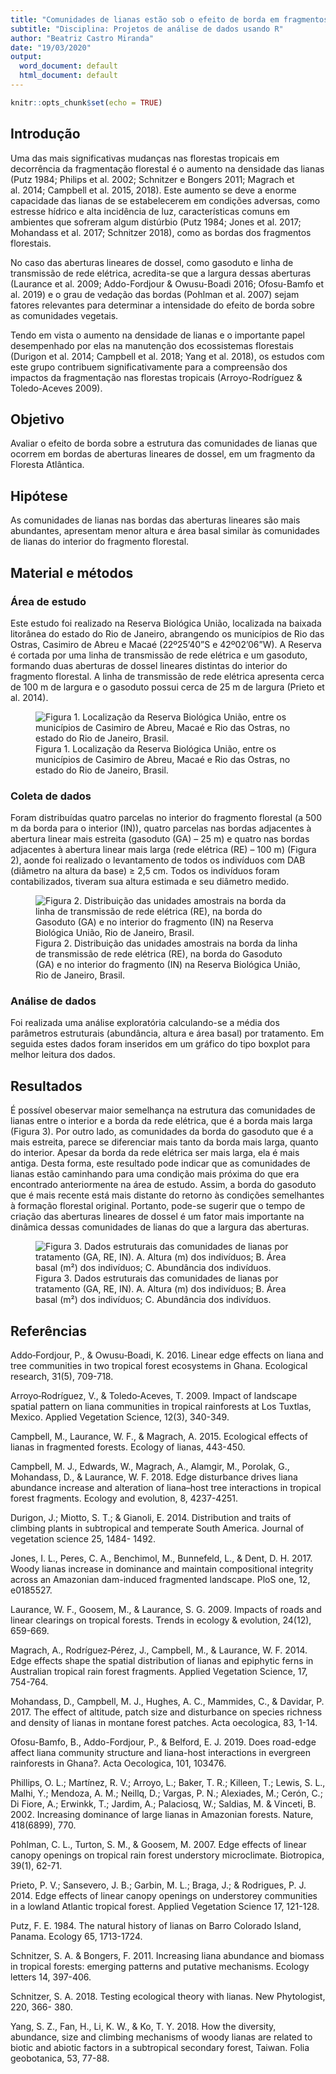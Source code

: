 ```yaml
---
title: "Comunidades de lianas estão sob o efeito de borda em fragmentos da Floresta Atlântica?"
subtitle: "Disciplina: Projetos de análise de dados usando R"
author: "Beatriz Castro Miranda"
date: "19/03/2020"
output:
  word_document: default
  html_document: default
---
```


```r
knitr::opts_chunk$set(echo = TRUE)
```
## Introdução

Uma das mais significativas mudanças nas florestas tropicais em decorrência da fragmentação florestal é o aumento na densidade das lianas (Putz 1984; Philips et al. 2002; Schnitzer e Bongers 2011; Magrach et al. 2014; Campbell et al. 2015, 2018). Este aumento se deve a enorme capacidade das lianas de se estabelecerem em condições adversas, como estresse hídrico e alta incidência de luz, características comuns em ambientes que sofreram algum distúrbio (Putz 1984; Jones et al. 2017; Mohandass et al. 2017; Schnitzer 2018), como as bordas dos fragmentos florestais.
  
No caso das aberturas lineares de dossel, como gasoduto e linha de transmissão de rede elétrica, acredita-se que a largura dessas aberturas (Laurance et al. 2009; Addo-Fordjour & Owusu-Boadi 2016; Ofosu-Bamfo et al. 2019) e o grau de vedação das bordas (Pohlman et al. 2007) sejam fatores relevantes para determinar a intensidade do efeito de borda sobre as comunidades vegetais. 
    
Tendo em vista o aumento na densidade de lianas e o importante papel desempenhado por elas na manutenção dos ecossistemas florestais (Durigon et al. 2014; Campbell et al. 2018; Yang et al. 2018), os estudos com este grupo contribuem significativamente para a compreensão dos impactos da fragmentação nas florestas tropicais (Arroyo-Rodríguez & Toledo-Aceves 2009). 
  
## Objetivo

Avaliar o efeito de borda sobre a estrutura das comunidades de lianas que ocorrem em bordas de aberturas lineares de dossel, em um fragmento da Floresta Atlântica.

## Hipótese

  As comunidades de lianas nas bordas das aberturas lineares são mais abundantes, apresentam menor altura e área basal similar às comunidades de lianas do interior do fragmento florestal.

## Material e métodos

### Área de estudo

Este estudo foi realizado na Reserva Biológica União, localizada na baixada litorânea do estado do Rio de Janeiro, abrangendo os municípios de Rio das Ostras, Casimiro de Abreu e Macaé (22º25’40”S e 42º02’06”W). A Reserva é cortada por uma linha de transmissão de rede elétrica e um gasoduto, formando duas aberturas de dossel lineares distintas do interior do fragmento florestal. A linha de transmissão de rede elétrica apresenta cerca de 100 m de largura e o gasoduto possui cerca de 25 m de largura (Prieto et al. 2014).

![Figura 1. Localização da Reserva Biológica União, entre os municípios de Casimiro de Abreu, Macaé e Rio das Ostras, no estado do Rio de Janeiro, Brasil.](../Figs/Area_de_estudo.png)

### Coleta de dados

Foram distribuídas quatro parcelas no interior do fragmento florestal (a 500 m da borda para o interior (IN)), quatro parcelas nas bordas adjacentes à abertura linear mais estreita (gasoduto (GA) – 25 m) e quatro nas bordas adjacentes à abertura linear mais larga (rede elétrica (RE) – 100 m) (Figura 2), aonde foi realizado o levantamento de todos os indivíduos com DAB (diâmetro na altura da base) ≥ 2,5 cm. Todos os indivíduos foram contabilizados, tiveram sua altura estimada e seu diâmetro medido.

![Figura 2. Distribuição das unidades amostrais na borda da linha de transmissão de rede elétrica (RE), na borda do Gasoduto (GA) e no interior do fragmento (IN) na Reserva Biológica União, Rio de Janeiro, Brasil.](../Figs/Rebio_uniao.png)

### Análise de dados

Foi realizada uma análise exploratória calculando-se a média dos parâmetros estruturais (abundância, altura e área basal) por tratamento. Em seguida estes dados foram inseridos em um gráfico do tipo boxplot para melhor leitura dos dados. 
  
## Resultados

É possível obeservar maior semelhança na estrutura das comunidades de lianas entre o interior e a borda da rede elétrica, que é a borda mais larga (Figura 3). Por outro lado, as comunidades da borda do gasoduto que é a mais estreita, parece se diferenciar mais tanto da borda mais larga, quanto do interior. Apesar da borda da rede elétrica ser mais larga, ela é mais antiga. Desta forma, este resultado pode indicar que as comunidades de lianas estão caminhando para uma condição mais próxima do que era encontrado anteriormente na área de estudo. Assim, a borda do gasoduto que é mais recente está mais distante do retorno às condições semelhantes à formação florestal original. Portanto, pode-se sugerir que o tempo de criação das aberturas lineares de dossel é um fator mais importante na dinâmica dessas comunidades de lianas do que a largura das aberturas.

![Figura 3. Dados estruturais das comunidades de lianas por tratamento (GA, RE, IN). A. Altura (m) dos indivíduos; B. Área basal (m²) dos indivíduos; C. Abundância dos indivíduos.](../Output/Boxplot_estrutura.png)

## Referências

Addo‐Fordjour, P., & Owusu‐Boadi, K. 2016. Linear edge effects on liana and tree communities in  two  tropical  forest  ecosystems  in  Ghana. Ecological   research, 31(5), 709-718.

Arroyo‐Rodríguez, V., & Toledo‐Aceves, T. 2009. Impact of landscape spatial pattern on liana communities in tropical rainforests at Los Tuxtlas, Mexico. Applied Vegetation Science, 12(3), 340-349.

Campbell, M., Laurance, W. F., & Magrach, A. 2015. Ecological effects of lianas in fragmented forests. Ecology of lianas, 443-450.

Campbell, M. J., Edwards, W., Magrach, A., Alamgir, M., Porolak, G., Mohandass, D., & Laurance, W. F. 2018. Edge disturbance drives liana abundance increase and alteration of liana–host tree interactions in tropical forest fragments. Ecology and evolution, 8, 4237-4251.

Durigon, J.; Miotto, S. T.; & Gianoli, E. 2014. Distribution and traits of climbing plants in subtropical and temperate South America. Journal of vegetation science 25, 1484- 1492.

Jones, I. L., Peres, C. A., Benchimol, M., Bunnefeld, L., & Dent, D. H. 2017. Woody lianas increase in dominance and maintain compositional integrity across an Amazonian dam-induced fragmented landscape. PloS one, 12, e0185527.

Laurance, W. F., Goosem, M., & Laurance, S. G. 2009. Impacts of roads and linear clearings on tropical forests. Trends in ecology & evolution, 24(12), 659-669.

Magrach, A., Rodríguez‐Pérez, J., Campbell, M., & Laurance, W. F. 2014. Edge effects shape the spatial distribution of lianas and epiphytic ferns in Australian tropical rain forest fragments. Applied Vegetation Science, 17, 754-764.

Mohandass, D., Campbell, M. J., Hughes, A. C., Mammides, C., & Davidar, P. 2017. The effect of altitude, patch size and disturbance on species richness and density of lianas in montane forest patches. Acta oecologica, 83, 1-14.

Ofosu-Bamfo, B., Addo-Fordjour, P., & Belford, E. J. 2019. Does road-edge affect liana community structure and liana-host interactions in evergreen rainforests in Ghana?. Acta Oecologica, 101, 103476.

Phillips, O. L.; Martínez, R. V.; Arroyo, L.; Baker, T. R.; Killeen, T.; Lewis, S. L., Malhi, Y.; Mendoza, A. M.; Neillq, D.; Vargas, P. N.; Alexiades, M.; Cerón, C.; Di Fiore, A.; Erwinkk, T.; Jardim, A.; Palaciosq, W.; Saldias, M. & Vinceti, B. 2002. Increasing dominance of large lianas in Amazonian forests. Nature, 418(6899), 770.

Pohlman, C. L., Turton, S. M., & Goosem, M. 2007. Edge effects of linear canopy openings on tropical rain forest understory microclimate. Biotropica, 39(1), 62-71. 

Prieto, P. V.; Sansevero, J. B.; Garbin, M. L.; Braga, J.; & Rodrigues, P. J. 2014. Edge effects of linear canopy openings on understorey communities in a lowland Atlantic tropical forest. Applied Vegetation Science 17, 121-128.

Putz, F. E.  1984.  The  natural  history  of  lianas  on  Barro  Colorado  Island, Panama. Ecology 65, 1713-1724.

Schnitzer, S. A. & Bongers, F. 2011. Increasing liana abundance and biomass in tropical forests: emerging patterns and putative mechanisms. Ecology letters 14, 397-406.

Schnitzer, S. A. 2018. Testing ecological theory with lianas. New Phytologist, 220, 366- 380.

Yang, S. Z., Fan, H., Li, K. W., & Ko, T. Y. 2018. How the diversity, abundance, size and climbing mechanisms of woody lianas are related to biotic and abiotic factors in a subtropical secondary forest, Taiwan. Folia geobotanica, 53, 77-88.

